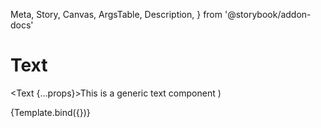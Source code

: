   Meta,
  Story,
  Canvas,
  ArgsTable,
  Description,
} from '@storybook/addon-docs'


<Meta title="Components/Text" argTypes={{}} />

# Text

<Description of={Text} />

  <Text {...props}>This is a generic text component</Text>
)

<Canvas>
  <Story name="Text" args={{}}>
    {Template.bind({})}
  </Story>
</Canvas>

<ArgsTable of={Text} />
